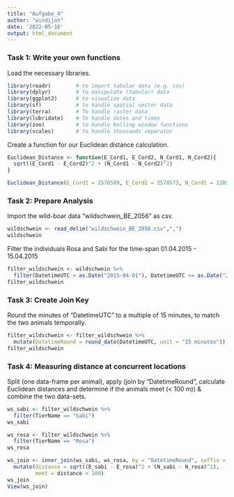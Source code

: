 ```yaml
---
title: "Aufgabe_4"
author: "windijon"
date: '2022-05-16'
output: html_document
---
```



### Task 1: Write your own functions

Load the necessary libraries.

```r

library(readr)        # to import tabular data (e.g. csv)
library(dplyr)        # to manipulate (tabular) data
library(ggplot2)      # to visualize data
library(sf)           # to handle spatial vector data
library(terra)        # To handle raster data
library(lubridate)    # To handle dates and times
library(zoo)          # to handle Rolling window functions
library(scales)       # to handle thousands separator

```

Create a function for our Euclidean distance calculation.

```r

Euclidean_Distance <- function(E_Cord1, E_Cord2, N_Cord1, N_Cord2){
  sqrt((E_Cord1 - E_Cord2)^2 + (N_Cord1 - N_Cord2)^2)
}

Euclidean_Distance(E_Cord1 = 2570589, E_Cord2 = 2570573, N_Cord1 = 1205095, N_Cord2 = 1205096)

```


### Task 2: Prepare Analysis

Import the wild-boar data "wildschwein_BE_2056" as csv.

```r

wildschwein <- read_delim("wildschwein_BE_2056.csv",",")
wildschwein

```

Filter the individuals Rosa and Sabi for the time-span 01.04.2015 - 15.04.2015

```r

filter_wildschwein <- wildschwein %>% 
  filter(DatetimeUTC > as.Date("2015-04-01"), DatetimeUTC <= as.Date("2015-04-15"), TierName == "Sabi" | TierName == "Rosa")
filter_wildschwein

```


### Task 3: Create Join Key

Round the minutes of "DatetimeUTC" to a multiple of 15 minutes, to match the two animals temporally.

```r

filter_wildschwein <- filter_wildschwein %>% 
  mutate(DatetimeRound = round_date(DatetimeUTC, unit = "15 minutes"))
filter_wildschwein

```


### Task 4: Measuring distance at concurrent locations

Split (one data-frame per animal), apply (join by "DatetimeRound", calculate Euclidean distances and determine if the animals meet (< 100 m)) & combine the two data-sets.

```r

ws_sabi <- filter_wildschwein %>% 
  filter(TierName == "Sabi")
ws_sabi

ws_rosa <- filter_wildschwein %>% 
  filter(TierName == "Rosa")
ws_rosa

ws_join <- inner_join(ws_sabi, ws_rosa, by = "DatetimeRound", suffix = c("_sabi", "_rosa")) %>% 
  mutate(distance = sqrt((E_sabi - E_rosa)^2 + (N_sabi - N_rosa)^2),
         meet = distance < 100)
ws_join
View(ws_join)

```

